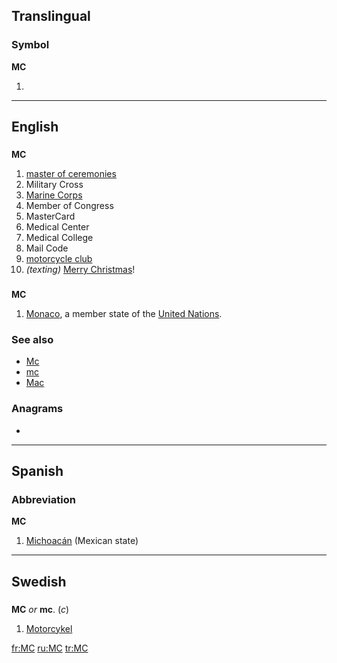 {{also|mc|Mc|mC|Mc-|.mc}}
==Translingual==

===Symbol===
'''MC'''

# {{SI-unit-abb|mega|coulomb|[[electric charge]]}}

----

==English==

==={{initialism}}===
'''MC'''

# [[master of ceremonies]]
# Military Cross
# [[Marine Corps]]
# Member of Congress
# MasterCard
# Medical Center
# Medical College
# Mail Code
# [[motorcycle club]]
# ''(texting)'' [[Merry Christmas]]!

==={{abbreviation}}===
'''MC'''

# [[Monaco]], a member state of the [[United Nations]].

===See also===
* [[Mc]]
* [[mc]]
* [[Mac]]

===Anagrams===
* {{alphagram|[[CM#English|CM]]}} 


----

==Spanish==

===Abbreviation===
'''MC'''

# [[Michoacán]] (Mexican state)

----

==Swedish==

==={{abbreviation}}===
'''MC''' ''or'' '''mc'''. (''c'')

# [[motorcykel|Motorcykel]]

[[fr:MC]]
[[ru:MC]]
[[tr:MC]]